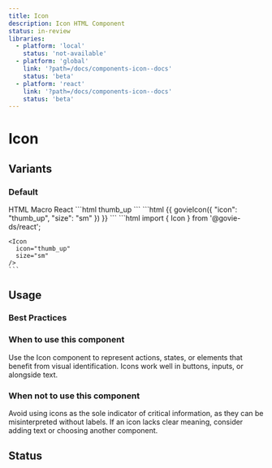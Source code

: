 ```yaml
---
title: Icon
description: Icon HTML Component
status: in-review
libraries:
  - platform: 'local'
    status: 'not-available'
  - platform: 'global'
    link: '?path=/docs/components-icon--docs'
    status: 'beta'
  - platform: 'react'
    link: '?path=/docs/components-icon--docs'
    status: 'beta'
---
```


# Icon

## Variants

### Default

<ComponentContainer>
  <Icon icon="thumb_up" size="sm" />
  <Icon icon="thumb_up" size="md" />
  <Icon icon="thumb_up" size="lg" />
  <Icon icon="thumb_up" size="xl" />
</ComponentContainer>

<Tabs id="tab1">
  <TabList>
    <TabItem value="tab11">HTML</TabItem>
    <TabItem value="tab12">Macro</TabItem>
    <TabItem value="tab13">React</TabItem>
  </TabList>
  <TabPanel value="tab11">
  ```html
    <span
      data-testid="govie-icon"
      role="presentation"
      class="
        material-symbols-outlined
        gi-block
        gi-text-[16px]
      ">
      thumb_up
    </span>
  ```
  </TabPanel>
  <TabPanel value="tab12">
  ```html
    {{ govieIcon({
      "icon": "thumb_up",
      "size": "sm"
    }) }}
  ```
  </TabPanel>
  <TabPanel value="tab13">
    ```html
    import { Icon } from '@govie-ds/react';

    <Icon
      icon="thumb_up"
      size="sm"
    />
    ```

  </TabPanel>
</Tabs>

## Usage

### Best Practices

### When to use this component

Use the Icon component to represent actions, states, or elements that benefit from visual identification. Icons work well in buttons, inputs, or alongside text.

### When not to use this component

Avoid using icons as the sole indicator of critical information, as they can be misinterpreted without labels. If an icon lacks clear meaning, consider adding text or choosing another component.

## Status

<ComponentStatusBlock componentId="icon" />

